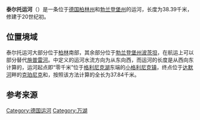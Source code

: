 {{coord|52|26|47|N|13|28|14|E|display=title}}

{{Infobox canal
|name = 泰尔托运河
|image = B-Tempelhof 10-2012 - Teltowkanal.jpg
|caption = 流经[[柏林|柏林]][[滕珀尔霍夫|滕珀尔霍夫]]的泰尔托运河
|date_const = 1900年
|date_comp = 1906年
|start = [[格利尼克湖|格利尼克湖]]
|end = [[达默河|达默河]]畔的[[克珀尼克|克珀尼克]]和{{link-de|格吕瑙|Berlin-Grünau}}
|length = 38.39
}}

'''泰尔托运河'''（{{lang-de|'''Teltowkanal'''}}）是一条位于[[德国|德国]][[柏林州|柏林州]]和[[勃兰登堡州|勃兰登堡州]]的运河，长度为38.39千米，修建于20世纪初。

==位置境域==
泰尔托运河大部分位于[[柏林|柏林]]南部，其余部分位于[[勃兰登堡州|勃兰登堡州]][[波茨坦|波茨坦]]，在航运上可以部分替代[[施普雷河|施普雷河]]。{{link-de|内河航运水道条例|Binnenschifffahrtsstraßen-Ordnung}}中定义的运河水流方向为从东向西，而运河的长度是从西向东计算的，运河起点即“零千米”位于[[格利尼克湖|格利尼克湖]]东端的[[小格利尼克|小格利尼克镇]]，终点位于[[达默河|达默河]]畔的[[克珀尼克|克珀尼克]]和{{link-de|格吕瑙|Berlin-Grünau}}，按照该方法计算的全长为37.84千米。

==参考来源==
{{reflist}}

[[Category:德国运河|Category:德国运河]]
[[Category:万湖|Category:万湖]]
